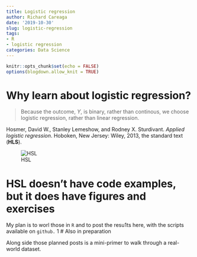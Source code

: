 ```yaml
---
title: Logistic regression
author: Richard Careaga
date: '2019-10-30'
slug: logistic-regression
tags:
- R
- logistic regression
categories: Data Science
---
```


```r
knitr::opts_chunk$set(echo = FALSE)
options(blogdown.allow_knit = TRUE)
```


# Why learn about logistic regression?

> Because the outcome, $Y$, is binary, rather than continous, we choose logistic regression, rather than linear regression.

Hosmer, David W., Stanley Lemeshow, and Rodney X. Sturdivant. *Applied logistic regression*. Hoboken, New Jersey: Wiley, 2013, the standard text (**HLS**). 

![HSL](https://images-na.ssl-images-amazon.com/images/I/41qT9mkbB0L._SX313_BO1,204,203,200_.jpg)
 
# HSL doesn't have code examples, but it does have figures and exercises
My plan is to worl those in `R` and to post the resu1ts here, with the scripts available on `github.`
1
# Also in preparation

Along side those planned posts is a mini-primer to walk through a real-world dataset.
